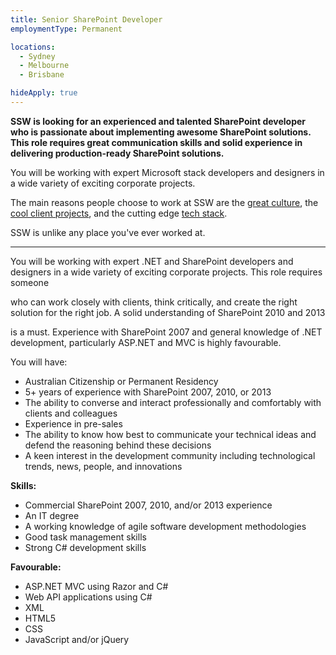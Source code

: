 ```yaml
---
title: Senior SharePoint Developer
employmentType: Permanent

locations: 
  - Sydney
  - Melbourne
  - Brisbane

hideApply: true
---
```

        
**SSW is looking for an experienced and talented SharePoint developer who is passionate about implementing awesome SharePoint solutions. This role requires great communication skills and solid experience in delivering production-ready SharePoint solutions.**


You will be working with expert Microsoft stack developers and designers in a wide variety of exciting corporate projects.  


 The main reasons people choose to work at SSW are the [great culture](https://www.ssw.com.au/ssw/Company/Culture), the [cool client projects](https://www.ssw.com.au/ssw/Company/Clients), and the cutting edge [tech stack](https://www.ssw.com.au/ssw/Consulting/Default.aspx).  


 SSW is unlike any place you've ever worked at.




---


You will be working with expert .NET and SharePoint developers and designers in a wide variety of exciting corporate projects. This role requires someone 

 who can work closely with clients, think critically, and create the right solution for the right job. A solid understanding of SharePoint 2010 and 2013 

 is a must. Experience with SharePoint 2007 and general knowledge of .NET development, particularly ASP.NET and MVC is highly favourable.

 


You will have:


* Australian Citizenship or Permanent Residency
* 5+ years of experience with SharePoint 2007, 2010, or 2013
* The ability to converse and interact professionally and comfortably with clients and colleagues
* Experience in pre-sales
* The ability to know how best to communicate your technical ideas and defend the reasoning behind these decisions
* A keen interest in the development community including technological trends, news, people, and innovations


**Skills:**


* Commercial SharePoint 2007, 2010, and/or 2013 experience
* An IT degree
* A working knowledge of agile software development methodologies
* Good task management skills
* Strong C# development skills


**Favourable:**


* ASP.NET MVC using Razor and C#
* Web API applications using C#
* XML
* HTML5
* CSS
* JavaScript and/or jQuery


